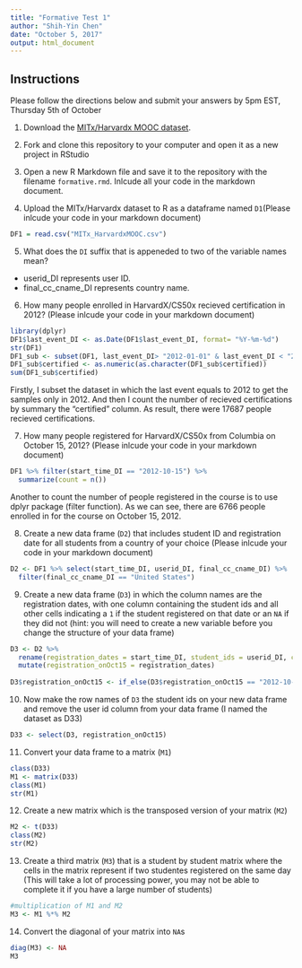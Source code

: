 ```yaml
---
title: "Formative Test 1"
author: "Shih-Yin Chen"
date: "October 5, 2017"
output: html_document
---
```

## Instructions

Please follow the directions below and submit your answers by 5pm EST, Thursday 5th of October

1. Download the [MITx/Harvardx MOOC dataset](https://dataverse.harvard.edu/file.xhtml?fileId=2468954&version=RELEASED&version=.0).

2. Fork and clone this repository to your computer and open it as a new project in RStudio

3. Open a new R Markdown file and save it to the repository with the filename `formative.rmd`. Inlcude all your code in the markdown document.

4. Upload the MITx/Harvardx dataset to R as a dataframe named `D1`(Please inlcude your code in your markdown document)
```r
DF1 = read.csv("MITx_HarvardxMOOC.csv")
```

5. What does the `DI` suffix that is appeneded to two of the variable names mean?

* userid_DI represents user ID.
* final_cc_cname_DI represents country name.


6. How many people enrolled in HarvardX/CS50x recieved certification in 2012? (Please inlcude your code in your markdown document)
```r
library(dplyr)
DF1$last_event_DI <- as.Date(DF1$last_event_DI, format= "%Y-%m-%d")
str(DF1)
DF1_sub <- subset(DF1, last_event_DI> "2012-01-01" & last_event_DI < "2012-12-31")
DF1_sub$certified <- as.numeric(as.character(DF1_sub$certified))
sum(DF1_sub$certified)
```
Firstly, I subset the dataset in which the last event equals to 2012 to get the samples only in 2012. And then I count the number of recieved certifications by summary the "certified" column. As result, there were 17687 people recieved certifications.


7. How many people registered for HarvardX/CS50x from Columbia on October 15, 2012? (Please inlcude your code in your markdown document)
```r
DF1 %>% filter(start_time_DI == "2012-10-15") %>%
  summarize(count = n())
```
Another to count the number of people registered in the course is to use dplyr package (filter function). As we can see, there are 6766 people enrolled in for the course on October 15, 2012.


8. Create a new data frame (`D2`) that includes student ID and registration date for all students from a country of your choice (Please inlcude your code in your markdown document)
```r
D2 <- DF1 %>% select(start_time_DI, userid_DI, final_cc_cname_DI) %>%
  filter(final_cc_cname_DI == "United States")
```


9. Create a new data frame (`D3`) in which the column names are the registration dates, with one column containing the student ids and all other cells indicating a `1` if the student registered on that date or an `NA` if they did not (hint: you will need to create a new variable before you change the structure of your data frame)
```r
D3 <- D2 %>% 
  rename(registration_dates = start_time_DI, student_ids = userid_DI, country = final_cc_cname_DI) %>% 
  mutate(registration_onOct15 = registration_dates)
  
D3$registration_onOct15 <- if_else(D3$registration_onOct15 == "2012-10-15", 1, 0)
```


10. Now make the row names of `D3` the student ids on your new data frame and remove the user id column from your data frame
(I named the dataset as D33)
```r
D33 <- select(D3, registration_onOct15)
```

11. Convert your data frame to a matrix (`M1`)
```r
class(D33)
M1 <- matrix(D33)
class(M1)
str(M1)
```

12. Create a new matrix which is the transposed version of your matrix (`M2`)
```r
M2 <- t(D33)
class(M2)
str(M2)
```

13. Create a third matrix (`M3`) that is a student by student matrix where the cells in the matrix represent if two studentes registered on the same day (This will take a lot of processing power, you may not be able to complete it if you have a large number of students)
```r
#multiplication of M1 and M2
M3 <- M1 %*% M2
```

14. Convert the diagonal of your matrix into `NA`s
```r
diag(M3) <- NA
M3
```

